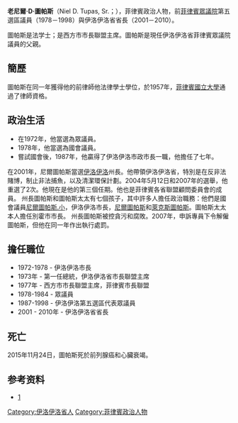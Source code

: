 {{no footnotes|time=2015-11-28T20:14:01+00:00}}
{{Infobox President
| name = 老尼爾·圖帕斯
| original_name =Niel Tupas, Sr.
| office = 伊洛伊洛省省長
| term_start    =2001年6月30日
| term_end      =2010年6月30日
| predecessor   = {{le|老亞瑟·德芬索|Arthur Defensor, Sr.}}
| successor     = {{le|老亞瑟·德芬索|Arthur Defensor, Sr.}}
| birth_date    = {{birth date|1932|11|27}}
| birth_place   = 伊洛伊洛{{le|艾錐維|Ajuy, Iloilo}}{{le|灣昂|Bay-ang}}
| death_date    = {{death date and age|2015|11|24|1932|11|27}}
| death_place   = 菲律賓奎松市
| profession    = 政治人物
}}
'''老尼爾·D·圖帕斯'''（Niel D. Tupas, Sr.；{{bd|1932年|11月27日|2015年|11月24日}}），菲律賓政治人物，前[[菲律賓眾議院|菲律賓眾議院]]第五選區議員（1978－1998）與伊洛伊洛省省長（2001－2010）。

圖帕斯是法学士；是西方市市長聯盟主席。圖帕斯是現任伊洛伊洛省菲律賓眾議院議員{{le|小尼爾·圖帕斯|Niel Tupas, Jr.}}的父親。

== 簡歷==
圖帕斯在同一年獲得他的前律師他法律學士學位，於1957年，[[菲律賓國立大學|菲律賓國立大學]]通過了律師資格。
==政治生活==
*在1972年，他當選為眾議員。
*1978年，他當選為國會議員。
*嘗試國會後，1987年，他贏得了伊洛伊洛市政市長一職，他擔任了七年。  
在2001年，尼爾圖帕斯當選[[伊洛伊洛|伊洛伊洛]]州長。他帶領伊洛伊洛省，特別是在反非法賭博，制止非法捕魚，以及清潔環保計劃。2004年5月12日和2007年的選舉，他重選了2次。他現在是他的第三個任期。他也是菲律賓各省聯盟顧問委員會的成員。
州長圖帕斯和圖帕斯太太有七個孩子，其中許多人擔任政治職務：他們是國會議員[[尼爾圖帕斯.小|尼爾圖帕斯.小]]，伊洛伊洛市長，[[尼爾圖帕斯|尼爾圖帕斯]]和[[萊克斯圖帕斯|萊克斯圖帕斯]]。圖帕斯太太本人擔任別霍市市長。
州長圖帕斯被控貪污和腐敗。2007年，申訴專員下令解僱圖帕斯，但他在同一年作出執行處罰。
==擔任職位==
* 1972-1978 - 伊洛伊洛市長
* 1973年 - 第一任總統，伊洛伊洛省市長聯盟主席
* 1977年 - 西方市市長聯盟主席，菲律賓市長聯盟
* 1978-1984 - 眾議員
* 1987-1998 - 伊洛伊洛第五選區代表眾議員
* 2001 - 2010年 - 伊洛伊洛省省長

== 死亡==
2015年11月24日，圖帕斯死於前列腺癌和心臟衰竭。

==参考资料==
* [http://newsinfo.inquirer.net/741885/ex-iloilo-gov-niel-tupas-sr-passes-away-at-82] {{Wayback|url=http://newsinfo.inquirer.net/741885/ex-iloilo-gov-niel-tupas-sr-passes-away-at-82 |date=20200824194047 }}

[[Category:伊洛伊洛省人|Category:伊洛伊洛省人]]
[[Category:菲律賓政治人物|Category:菲律賓政治人物]]
